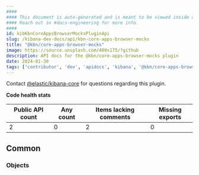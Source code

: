 ```yaml
---
####
#### This document is auto-generated and is meant to be viewed inside our experimental, new docs system.
#### Reach out in #docs-engineering for more info.
####
id: kibKbnCoreAppsBrowserMocksPluginApi
slug: /kibana-dev-docs/api/kbn-core-apps-browser-mocks
title: "@kbn/core-apps-browser-mocks"
image: https://source.unsplash.com/400x175/?github
description: API docs for the @kbn/core-apps-browser-mocks plugin
date: 2024-01-30
tags: ['contributor', 'dev', 'apidocs', 'kibana', '@kbn/core-apps-browser-mocks']
---
```




Contact [@elastic/kibana-core](https://github.com/orgs/elastic/teams/kibana-core) for questions regarding this plugin.

**Code health stats**

| Public API count  | Any count | Items lacking comments | Missing exports |
|-------------------|-----------|------------------------|-----------------|
| 2 | 0 | 2 | 0 |

## Common

### Objects
<DocDefinitionList data={kbnCoreAppsBrowserMocksObj.common.objects}/>

